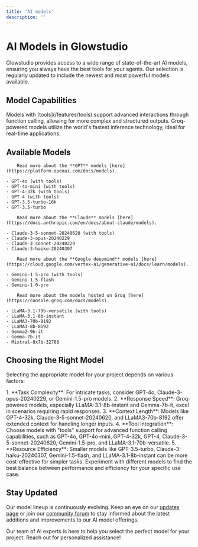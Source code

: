 ```yaml
---
title: 'AI models'
description: ''
---
```



# AI Models in Glowstudio

Glowstudio provides access to a wide range of state-of-the-art AI models, ensuring you always have the best tools for your agents. Our selection is regularly updated to include the newest and most powerful models available.

## Model Capabilities

<CardGroup cols={2}>
  <Card title="Function Calling" icon="code-branch">
    Models with [tools](/features/tools) support advanced interactions through function calling, allowing for more complex and structured outputs.
  </Card>
  <Card title="Groq Acceleration" icon="bolt">
    Groq-powered models utilize the world's fastest <Tooltip tip="Inference is the process of using a trained machine learning model to make predictions or generate outputs based on new, unseen data.">inference</Tooltip> technology, ideal for real-time applications.
  </Card>
</CardGroup>



## Available Models

<AccordionGroup>

  

  <Accordion title="OpenAI Models">

        Read more about the **GPT** models [here](https://platform.openai.com/docs/models).

    - GPT-4o (with tools)
    - GPT-4o-mini (with tools)
    - GPT-4-32k (with tools)
    - GPT-4 (with tools)
    - GPT-3.5-turbo-16k
    - GPT-3.5-turbo
  </Accordion>
  
  <Accordion title="Anthropic Models">

        Read more about the **Claude** models [here](https://docs.anthropic.com/en/docs/about-claude/models).

    - Claude-3-5-sonnet-20240620 (with tools)
    - Claude-3-opus-20240229
    - Claude-3-sonnet-20240229
    - Claude-3-haiku-20240307
  </Accordion>
  
  <Accordion title="Google Models">

        Read more about the **Google deepmind** models [here](https://cloud.google.com/vertex-ai/generative-ai/docs/learn/models).

    - Gemini-1.5-pro (with tools)
    - Gemini-1.5-flash
    - Gemini-1.0-pro
  </Accordion>
  
  <Accordion title="Groq-Powered Models">


        Read more about the models hosted on Groq [here](https://console.groq.com/docs/models).

    - LLaMA-3.1-70b-versatile (with tools)
    - LLaMA-3.1-8b-instant
    - LLaMA3-70b-8192
    - LLaMA3-8b-8192
    - Gemma2-9b-it
    - Gemma-7b-it
    - Mixtral-8x7b-32768
  </Accordion>
</AccordionGroup>



## Choosing the Right Model

Selecting the appropriate model for your project depends on various factors:

<Steps> 
1. **Task Complexity**: For intricate tasks, consider GPT-4o, Claude-3-opus-20240229, or Gemini-1.5-pro models. 
2. **Response Speed**: Groq-powered models, especially LLaMA-3.1-8b-instant and Gemma-7b-it, excel in scenarios requiring rapid responses. 
3. **Context Length**: Models like GPT-4-32k, Claude-3-5-sonnet-20240620, and LLaMA3-70b-8192 offer extended context for handling longer inputs. 
4. **Tool Integration**: Choose models with "tools" support for advanced function calling capabilities, such as GPT-4o, GPT-4o-mini, GPT-4-32k, GPT-4, Claude-3-5-sonnet-20240620, Gemini-1.5-pro, and LLaMA-3.1-70b-versatile. 
5. **Resource Efficiency**: Smaller models like GPT-3.5-turbo, Claude-3-haiku-20240307, Gemini-1.5-flash, and LLaMA-3.1-8b-instant can be more cost-effective for simpler tasks. </Steps>

<Tip>
Experiment with different models to find the best balance between performance and efficiency for your specific use case.
</Tip>

## Stay Updated

Our model lineup is continuously evolving. Keep an eye on our [updates page](/updates) or join our [community forum](/community) to stay informed about the latest additions and improvements to our AI model offerings.

<Card title="Need Help Choosing?" icon="question-circle" href="/contact-support">
  Our team of AI experts is here to help you select the perfect model for your project. Reach out for personalized assistance!
</Card>